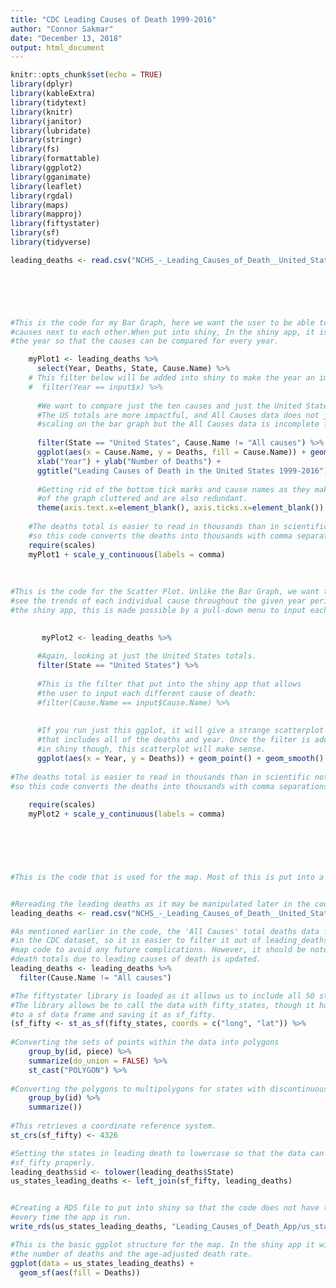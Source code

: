 ```yaml
---
title: "CDC Leading Causes of Death 1999-2016"
author: "Connor Sakmar"
date: "December 13, 2018"
output: html_document
---
```


```r
knitr::opts_chunk$set(echo = TRUE)
library(dplyr)
library(kableExtra)
library(tidytext)
library(knitr)
library(janitor)
library(lubridate)
library(stringr)
library(fs)
library(formattable)
library(ggplot2)
library(gganimate)
library(leaflet)
library(rgdal)
library(maps)
library(mapproj)
library(fiftystater)
library(sf)
library(tidyverse)
```

```r





leading_deaths <- read.csv("NCHS_-_Leading_Causes_of_Death__United_States.csv")

  




#This is the code for my Bar Graph, here we want the user to be able to compare all of the 
#causes next to each other.When put into shiny, In the shiny app, it is possible to choose 
#the year so that the causes can be compared for every year.

    myPlot1 <- leading_deaths %>%
      select(Year, Deaths, State, Cause.Name) %>%
    # This filter below will be added into shiny to make the year an important function in the shiny app:
    #  filter(Year == input$x) %>%
      
      #We want to compare just the ten causes and just the United States totals.
      #The US totals are more impactful, and All Causes data does not just ruin
      #scaling on the bar graph but the All Causes data is incomplete for the year 2016.
      
      filter(State == "United States", Cause.Name != "All causes") %>%
      ggplot(aes(x = Cause.Name, y = Deaths, fill = Cause.Name)) + geom_bar(stat = "identity") +
      xlab("Year") + ylab("Number of Deaths") + 
      ggtitle("Leading Causes of Death in the United States 1999-2016") +
      
      #Getting rid of the bottom tick marks and cause names as they make the bottom 
      #of the graph cluttered and are also redundant. 
      theme(axis.text.x=element_blank(), axis.ticks.x=element_blank())
    
    #The deaths total is easier to read in thousands than in scientific notation
    #so this code converts the deaths into thousands with comma separations. 
    require(scales)
    myPlot1 + scale_y_continuous(labels = comma)
    
    
    
#This is the code for the Scatter Plot. Unlike the Bar Graph, we want the user to be able to 
#see the trends of each individual cause throughout the given year period 1999-2016. In
#the shiny app, this is made possible by a pull-down menu to input each different cause of death. 

    
       myPlot2 <- leading_deaths %>%
         
      #Again, looking at just the United States totals.
      filter(State == "United States") %>%
         
      #This is the filter that put into the shiny app that allows
      #the user to input each different cause of death:
      #filter(Cause.Name == input$Cause.Name) %>%
         
      
      #If you run just this ggplot, it will give a strange scatterplot 
      #that includes all of the deaths and year. Once the filter is added
      #in shiny though, this scatterplot will make sense. 
      ggplot(aes(x = Year, y = Deaths)) + geom_point() + geom_smooth() 
       
#The deaths total is easier to read in thousands than in scientific notation
#so this code converts the deaths into thousands with comma separations. 
    
    require(scales)
    myPlot2 + scale_y_continuous(labels = comma)



    
  
```

```r

#This is the code that is used for the map. Most of this is put into a RDS.


#Rereading the leading deaths as it may be manipulated later in the code.
leading_deaths <- read.csv("NCHS_-_Leading_Causes_of_Death__United_States.csv")

#As mentioned earlier in the code, the 'All Causes' total deaths data for 2016 is incomplete
#in the CDC dataset, so it is easier to filter it out of leading_deaths at the very beginning of the 
#map code to avoid any future complications. However, it should be noted that the 2016 data for the 
#death totals due to leading causes of death is updated.  
leading_deaths <- leading_deaths %>%
  filter(Cause.Name != "All causes")

#The fiftystater library is loaded as it allows us to include all 50 states into the map.
#The library allows be to call the data with fifty_states, though it has to be converted it 
#to a sf data frame and saving it as sf_fifty.
(sf_fifty <- st_as_sf(fifty_states, coords = c("long", "lat")) %>% 
   
#Converting the sets of points within the data into polygons
    group_by(id, piece) %>% 
    summarize(do_union = FALSE) %>%
    st_cast("POLYGON") %>%
     
#Converting the polygons to multipolygons for states with discontinuous regions.
    group_by(id) %>% 
    summarize())
   
#This retrieves a coordinate reference system. 
st_crs(sf_fifty) <- 4326

#Setting the states in leading death to lowercase so that the data can be joined with 
#sf_fifty properly.
leading_deaths$id <- tolower(leading_deaths$State)
us_states_leading_deaths <- left_join(sf_fifty, leading_deaths)


#Creating a RDS file to put into shiny so that the code does not have to re-run in shiny
#every time the app is run. 
write_rds(us_states_leading_deaths, "Leading_Causes_of_Death_App/us_states_leading_deaths.rds", compress = "none")

#This is the basic ggplot structure for the map. In the shiny app it will be possible to choose between
#the number of deaths and the age-adjusted death rate. 
ggplot(data = us_states_leading_deaths) +
  geom_sf(aes(fill = Deaths))
  
```
  
  

